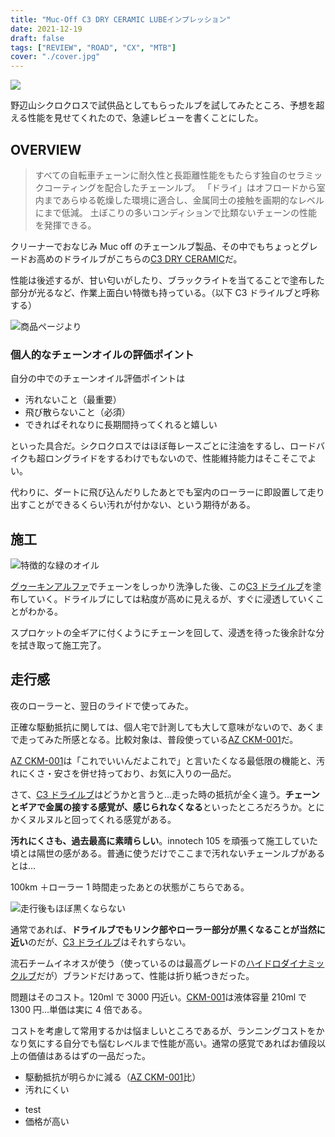 ```yaml
---
title: "Muc-Off C3 DRY CERAMIC LUBEインプレッション"
date: 2021-12-19
draft: false
tags: ["REVIEW", "ROAD", "CX", "MTB"]
cover: "./cover.jpg"
---
```


![ ](./cover.jpg)

野辺山シクロクロスで試供品としてもらったルブを試してみたところ、予想を超える性能を見せてくれたので、急遽レビューを書くことにした。

## OVERVIEW

<Amzn asin="B07SYYN2J6">

> すべての自転車チェーンに耐久性と長距離性能をもたらす独自のセラミックコーティングを配合したチェーンルブ。
> 「ドライ」はオフロードから室内まであらゆる乾燥した環境に適合し、金属同士の接触を画期的なレベルにまで低減。
> 土ぼこりの多いコンディションで比類ないチェーンの性能を発揮できる。

クリーナーでおなじみ Muc off のチェーンルブ製品、その中でもちょっとグレードお高めのドライルブがこちらの[C3 DRY CERAMIC](https://amzn.to/3GSWcto)だ。

性能は後述するが、甘い匂いがしたり、ブラックライトを当てることで塗布した部分が光るなど、作業上面白い特徴も持っている。（以下 C3 ドライルブと呼称する）

![商品ページより](./sample.jpg)

### 個人的なチェーンオイルの評価ポイント

自分の中でのチェーンオイル評価ポイントは

- 汚れないこと（最重要）
- 飛び散らないこと（必須）
- できればそれなりに長期間持ってくれると嬉しい

といった具合だ。シクロクロスではほぼ毎レースごとに注油をするし、ロードバイクも超ロングライドをするわけでもないので、性能維持能力はそこそこでよい。

代わりに、ダートに飛び込んだりしたあとでも室内のローラーに即設置して走り出すことができるくらい汚れが付かない、という期待がある。

## 施工

![特徴的な緑のオイル](./green.jpg)

[グゥーキンアルファ](https://amzn.to/3p6y1BF)でチェーンをしっかり洗浄した後、この[C3 ドライルブ](https://amzn.to/3GSWcto)を塗布していく。ドライルブにしては粘度が高めに見えるが、すぐに浸透していくことがわかる。

スプロケットの全ギアに付くようにチェーンを回して、浸透を待った後余計な分を拭き取って施工完了。

## 走行感

夜のローラーと、翌日のライドで使ってみた。

正確な駆動抵抗に関しては、個人宅で計測しても大して意味がないので、あくまで走ってみた所感となる。比較対象は、普段使っている[AZ CKM-001](https://amzn.to/3yC0B0N)だ。

<LinkBox url="https://blog.gensobunya.net/post/2021/08/ckm-001/" />

[AZ CKM-001](https://amzn.to/3yC0B0N)は「これでいいんだよこれで」と言いたくなる最低限の機能と、汚れにくさ・安さを併せ持っており、お気に入りの一品だ。

さて、[C3 ドライルブ](https://amzn.to/3GSWcto)はどうかと言うと…走った時の抵抗が全く違う。**チェーンとギアで金属の接する感覚が、感じられなくなる**といったところだろうか。とにかくヌルヌルと回ってくれる感覚がある。

**汚れにくさも、過去最高に素晴らしい**。innotech 105 を頑張って施工していた頃とは隔世の感がある。普通に使うだけでここまで汚れないチェーンルブがあるとは…

100km ＋ローラー 1 時間走ったあとの状態がこちらである。

![走行後もほぼ黒くならない](./after_ride.jpg)

通常であれば、**ドライルブでもリンク部やローラー部分が黒くなることが当然に近い**のだが、[C3 ドライルブ](https://amzn.to/3GSWcto)はそれすらない。

流石チームイネオスが使う（使っているのは最高グレードの[ハイドロダイナミックルブ](https://amzn.to/3FcM4es)だが）ブランドだけあって、性能は折り紙つきだった。

問題はそのコスト。120ml で 3000 円近い。[CKM-001](https://amzn.to/3yC0B0N)は液体容量 210ml で 1300 円…単価は実に 4 倍である。

コストを考慮して常用するかは悩ましいところであるが、ランニングコストをかなり気にする自分でも悩むレベルまで性能が高い。通常の感覚であればお値段以上の価値はあるはずの一品だった。

<PositiveBox>

- 駆動抵抗が明らかに減る（[AZ CKM-001](https://amzn.to/3yC0B0N)比）
- 汚れにくい

</PositiveBox>

<NegativeBox>

- test
- 価格が高い

</NegativeBox>

<Amzn asin="B07SYYN2J6">

